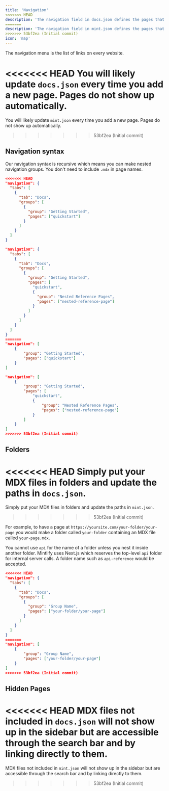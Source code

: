 ```yaml
---
title: 'Navigation'
<<<<<<< HEAD
description: 'The navigation field in docs.json defines the pages that go in the navigation menu'
=======
description: 'The navigation field in mint.json defines the pages that go in the navigation menu'
>>>>>>> 53bf2ea (Initial commit)
icon: 'map'
---
```


The navigation menu is the list of links on every website.

<<<<<<< HEAD
You will likely update `docs.json` every time you add a new page. Pages do not show up automatically.
=======
You will likely update `mint.json` every time you add a new page. Pages do not show up automatically.
>>>>>>> 53bf2ea (Initial commit)

## Navigation syntax

Our navigation syntax is recursive which means you can make nested navigation groups. You don't need to include `.mdx` in page names.

<CodeGroup>

```json Regular Navigation
<<<<<<< HEAD
"navigation": {
  "tabs": [
    {
      "tab": "Docs",
      "groups": [
        {
          "group": "Getting Started",
          "pages": ["quickstart"]
        }
      ]
    }
  ]
}
```

```json Nested Navigation
"navigation": {
  "tabs": [
    {
      "tab": "Docs",
      "groups": [
        {
          "group": "Getting Started",
          "pages": [
            "quickstart",
            {
              "group": "Nested Reference Pages",
              "pages": ["nested-reference-page"]
            }
          ]
        }
      ]
    }
  ]
}
=======
"navigation": [
    {
        "group": "Getting Started",
        "pages": ["quickstart"]
    }
]
```

```json Nested Navigation
"navigation": [
    {
        "group": "Getting Started",
        "pages": [
            "quickstart",
            {
                "group": "Nested Reference Pages",
                "pages": ["nested-reference-page"]
            }
        ]
    }
]
>>>>>>> 53bf2ea (Initial commit)
```

</CodeGroup>

## Folders

<<<<<<< HEAD
Simply put your MDX files in folders and update the paths in `docs.json`.
=======
Simply put your MDX files in folders and update the paths in `mint.json`.
>>>>>>> 53bf2ea (Initial commit)

For example, to have a page at `https://yoursite.com/your-folder/your-page` you would make a folder called `your-folder` containing an MDX file called `your-page.mdx`.

<Warning>

You cannot use `api` for the name of a folder unless you nest it inside another folder. Mintlify uses Next.js which reserves the top-level `api` folder for internal server calls. A folder name such as `api-reference` would be accepted.

</Warning>

```json Navigation With Folder
<<<<<<< HEAD
"navigation": {
  "tabs": [
    {
      "tab": "Docs",
      "groups": [
        {
          "group": "Group Name",
          "pages": ["your-folder/your-page"]
        }
      ]
    }
  ]
}
=======
"navigation": [
    {
        "group": "Group Name",
        "pages": ["your-folder/your-page"]
    }
]
>>>>>>> 53bf2ea (Initial commit)
```

## Hidden Pages

<<<<<<< HEAD
MDX files not included in `docs.json` will not show up in the sidebar but are accessible through the search bar and by linking directly to them.
=======
MDX files not included in `mint.json` will not show up in the sidebar but are accessible through the search bar and by linking directly to them.
>>>>>>> 53bf2ea (Initial commit)
